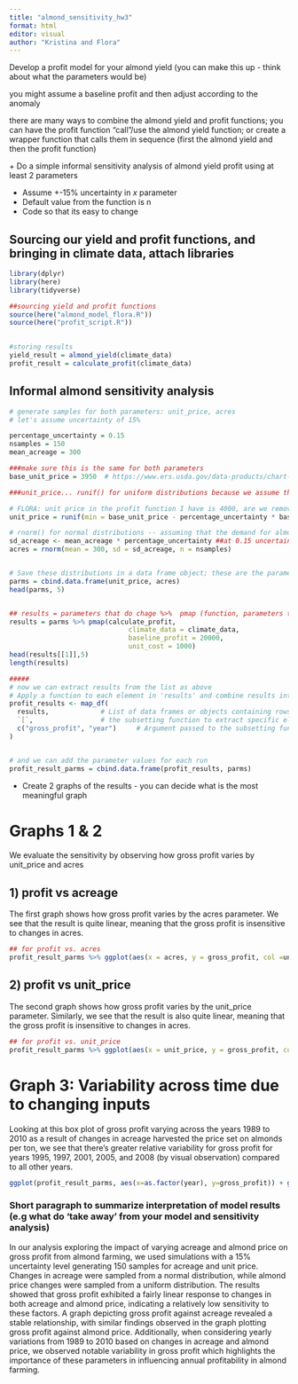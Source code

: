 ```yaml
---
title: "almond_sensitivity_hw3"
format: html
editor: visual
author: "Kristina and Flora" 
---
```


Develop a profit model for your almond yield (you can make this up - think about what the parameters would be)

you might assume a baseline profit and then adjust according to the anomaly

there are many ways to combine the almond yield and profit functions; you can have the profit function "call"/use the almond yield function; or create a wrapper function that calls them in sequence (first the almond yield and then the profit function)

\+ Do a simple informal sensitivity analysis of almond yield profit using at least 2 parameters

-   Assume +-15% uncertainty in *x* parameter
-   Default value from the function is n
-   Code so that its easy to change

## Sourcing our yield and profit functions, and bringing in climate data, attach libraries

```r

library(dplyr)
library(here)
library(tidyverse)

##sourcing yield and profit functions 
source(here("almond_model_flora.R"))
source(here("profit_script.R"))

                                                                            
#storing results
yield_result = almond_yield(climate_data)
profit_result = calculate_profit(climate_data)
```

## Informal almond sensitivity analysis

```r
# generate samples for both parameters: unit_price, acres
# let's assume uncertainty of 15%

percentage_uncertainty = 0.15 
nsamples = 150
mean_acreage = 300

###make sure this is the same for both parameters 
base_unit_price = 3950  # https://www.ers.usda.gov/data-products/chart-gallery/gallery/chart-detail/?chartId=107823

###unit_price... runif() for uniform distributions because we assume that price changes due to a variety of factors across many years

# FLORA: unit price in the profit function I have is 4000, are we removing that?
unit_price = runif(min = base_unit_price - percentage_uncertainty * base_unit_price,  max = base_unit_price + percentage_uncertainty * base_unit_price, n = nsamples)

# rnorm() for normal distributions -- assuming that the demand for almonds is relatively stable between 1989 - 2010 
sd_acreage <- mean_acreage * percentage_uncertainty ##at 0.15 uncertainty this is +- 45 acres
acres = rnorm(mean = 300, sd = sd_acreage, n = nsamples)


# Save these distributions in a data frame object; these are the parameters that we are changing 
parms = cbind.data.frame(unit_price, acres)
head(parms, 5) 


## results = parameters that do chage %>%  pmap (function, parameters that don't change )
results = parms %>% pmap(calculate_profit, 
                              climate_data = climate_data,
                              baseline_profit = 20000, 
                              unit_cost = 1000)
head(results[[1]],5)
length(results)

#####
# now we can extract results from the list as above
# Apply a function to each element in 'results' and combine results into a data frame
profit_results <- map_df(
  results,             # List of data frames or objects containing rows of results 
  `[`,                 # the subsetting function to extract specific elements; the backticks indicate that it's being used as a function rather than a standard operator. 
  c("gross_profit", "year")     # Argument passed to the subsetting function (column name to extract)
)


# and we can add the parameter values for each run
profit_result_parms = cbind.data.frame(profit_results, parms)
```

-   Create 2 graphs of the results - you can decide what is the most meaningful graph

# Graphs 1 & 2

We evaluate the sensitivity by observing how gross profit varies by unit_price and acres

## 1) profit vs acreage

The first graph shows how gross profit varies by the acres parameter. We see that the result is quite linear, meaning that the gross profit is insensitive to changes in acres.

```r
## for profit vs. acres 
profit_result_parms %>% ggplot(aes(x = acres, y = gross_profit, col =unit_price)) + geom_point(alpha=0.8) + geom_smooth(method = "lm", se = FALSE) + ggtitle("gross profit varying by acres parameter")
```

## 2) profit vs unit_price

The second graph shows how gross profit varies by the unit_price parameter. Similarly, we see that the result is also quite linear, meaning that the gross profit is insensitive to changes in acres.

```r
## for profit vs. unit_price 
profit_result_parms %>% ggplot(aes(x = unit_price, y = gross_profit, col = acres)) + geom_point(alpha=0.8) + geom_smooth(method = "lm", se = FALSE) + ggtitle("gross profit varying by unit_price parameter")
```

# Graph 3: Variability across time due to changing inputs

Looking at this box plot of gross profit varying across the years 1989 to 2010 as a result of changes in acreage harvested the price set on almonds per ton, we see that there's greater relative variability for gross profit for years 1995, 1997, 2001, 2005, and 2008 (by visual observation) compared to all other years.

```r
ggplot(profit_result_parms, aes(x=as.factor(year), y=gross_profit)) + geom_boxplot() + ggtitle("variability of gross profit is highest for years 1995, 1997, 2001, 2005, and 2008") + ylab("gross profit") + xlab("years")
```

### Short paragraph to summarize interpretation of model results (e.g what do 'take away' from your model and sensitivity analysis)

In our analysis exploring the impact of varying acreage and almond price on gross profit from almond farming, we used simulations with a 15% uncertainty level generating 150 samples for acreage and unit price. Changes in acreage were sampled from a normal distribution, while almond price changes were sampled from a uniform distribution. The results showed that gross profit exhibited a fairly linear response to changes in both acreage and almond price, indicating a relatively low sensitivity to these factors. A graph depicting gross profit against acreage revealed a stable relationship, with similar findings observed in the graph plotting gross profit against almond price. Additionally, when considering yearly variations from 1989 to 2010 based on changes in acreage and almond price, we observed notable variability in gross profit which highlights the importance of these parameters in influencing annual profitability in almond farming.
